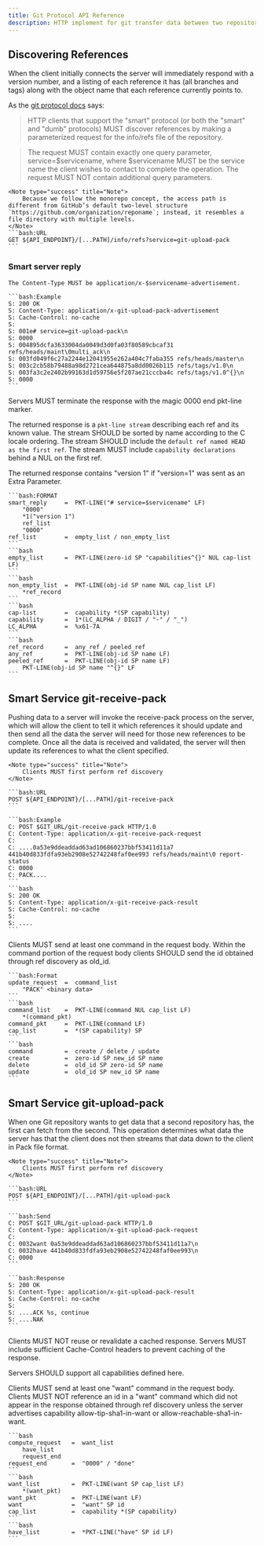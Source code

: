 ```yaml
---
title: Git Protocol API Reference
description: HTTP implement for git transfer data between two repositories
---
```


## Discovering References

When the client initially connects the server will immediately respond with a version number, and a listing of each reference it has (all branches and tags) along with the object name that each reference currently points to.

As the [git protocol docs](https://git-scm.com/docs/http-protocol) says:

>HTTP clients that support the "smart" protocol (or both the "smart" and "dumb" protocols) MUST discover references by making a parameterized request for the info/refs file of the repository.

>The request MUST contain exactly one query parameter, service=$servicename, where $servicename MUST be the service name the client wishes to contact to complete the operation. The request MUST NOT contain additional query parameters.

    <Note type="success" title="Note">
        Because we follow the monorepo concept, the access path is different from GitHub’s default two-level structure `https://github.com/organization/reponame`; instead, it resembles a file directory with multiple levels.
    </Note>
    ```bash:URL
    GET ${API_ENDPOINT}/[...PATH]/info/refs?service=git-upload-pack
    ```
### Smart server reply

    The Content-Type MUST be application/x-$servicename-advertisement.

    ```bash:Example
    S: 200 OK
    S: Content-Type: application/x-git-upload-pack-advertisement
    S: Cache-Control: no-cache
    S:
    S: 001e# service=git-upload-pack\n
    S: 0000
    S: 004895dcfa3633004da0049d3d0fa03f80589cbcaf31 refs/heads/maint\0multi_ack\n
    S: 003fd049f6c27a2244e12041955e262a404c7faba355 refs/heads/master\n
    S: 003c2cb58b79488a98d2721cea644875a8dd0026b115 refs/tags/v1.0\n
    S: 003fa3c2e2402b99163d1d59756e5f207ae21cccba4c refs/tags/v1.0^{}\n
    S: 0000
    ```

Servers MUST terminate the response with the magic 0000 end pkt-line marker.

The returned response is a `pkt-line stream` describing each ref and its known value. The stream SHOULD be sorted by name according to the C locale ordering. The stream SHOULD include the `default ref named HEAD as the first ref`. The stream MUST include `capability declarations` behind a NUL on the first ref.

The returned response contains "version 1" if "version=1" was sent as an Extra Parameter.

    ```bash:FORMAT
    smart_reply     =  PKT-LINE("# service=$servicename" LF)
        "0000"
        *1("version 1")
        ref_list
        "0000"
    ref_list        =  empty_list / non_empty_list
    ```
    ```bash
    empty_list      =  PKT-LINE(zero-id SP "capabilities^{}" NUL cap-list LF)
    ```
    ```bash
    non_empty_list  =  PKT-LINE(obj-id SP name NUL cap_list LF)
        *ref_record
    ```
    ```bash
    cap-list        =  capability *(SP capability)
    capability      =  1*(LC_ALPHA / DIGIT / "-" / "_")
    LC_ALPHA        =  %x61-7A
    ```
    ```bash
    ref_record      =  any_ref / peeled_ref
    any_ref         =  PKT-LINE(obj-id SP name LF)
    peeled_ref      =  PKT-LINE(obj-id SP name LF)
        PKT-LINE(obj-id SP name "^{}" LF
    ```
## Smart Service git-receive-pack

Pushing data to a server will invoke the receive-pack process on the server, which will allow the client to tell it which references it should update and then send all the data the server will need for those new references to be complete. Once all the data is received and validated, the server will then update its references to what the client specified.


    <Note type="success" title="Note">
        Clients MUST first perform ref discovery
    </Note>

    ```bash:URL
    POST ${API_ENDPOINT}/[...PATH]/git-receive-pack
    ```

    ```bash:Example
    C: POST $GIT_URL/git-receive-pack HTTP/1.0
    C: Content-Type: application/x-git-receive-pack-request
    C:
    C: ....0a53e9ddeaddad63ad106860237bbf53411d11a7 441b40d833fdfa93eb2908e52742248faf0ee993 refs/heads/maint\0 report-status
    C: 0000
    C: PACK....
    ```
    ```bash
    S: 200 OK
    S: Content-Type: application/x-git-receive-pack-result
    S: Cache-Control: no-cache
    S:
    S: ....
    ```
Clients MUST send at least one command in the request body. Within the command portion of the request body clients SHOULD send the id obtained through ref discovery as old_id.

    ```bash:Format
    update_request  =  command_list
        "PACK" <binary data>
    ```
    ```bash     
    command_list    =  PKT-LINE(command NUL cap_list LF)
        *(command_pkt)
    command_pkt     =  PKT-LINE(command LF)
    cap_list        =  *(SP capability) SP
    ```
    ```bash
    command         =  create / delete / update
    create          =  zero-id SP new_id SP name
    delete          =  old_id SP zero-id SP name
    update          =  old_id SP new_id SP name
    ```

## Smart Service git-upload-pack

When one Git repository wants to get data that a second repository has, the first can fetch from the second. This operation determines what data the server has that the client does not then streams that data down to the client in Pack file format.

    <Note type="success" title="Note">
        Clients MUST first perform ref discovery
    </Note>

    ```bash:URL
    POST ${API_ENDPOINT}/[...PATH]/git-upload-pack
    ```
    
    ```bash:Send
    C: POST $GIT_URL/git-upload-pack HTTP/1.0
    C: Content-Type: application/x-git-upload-pack-request
    C:
    C: 0032want 0a53e9ddeaddad63ad106860237bbf53411d11a7\n
    C: 0032have 441b40d833fdfa93eb2908e52742248faf0ee993\n
    C: 0000
    ```

    ```bash:Response
    S: 200 OK
    S: Content-Type: application/x-git-upload-pack-result
    S: Cache-Control: no-cache
    S:
    S: ....ACK %s, continue
    S: ....NAK
    ```


Clients MUST NOT reuse or revalidate a cached response. Servers MUST include sufficient Cache-Control headers to prevent caching of the response.

Servers SHOULD support all capabilities defined here.

Clients MUST send at least one "want" command in the request body. Clients MUST NOT reference an id in a "want" command which did not appear in the response obtained through ref discovery unless the server advertises capability allow-tip-sha1-in-want or allow-reachable-sha1-in-want.

    ```bash
    compute_request   =  want_list
        have_list
        request_end
    request_end       =  "0000" / "done"
    ```
    ```bash
    want_list         =  PKT-LINE(want SP cap_list LF)
        *(want_pkt)
    want_pkt          =  PKT-LINE(want LF)
    want              =  "want" SP id
    cap_list          =  capability *(SP capability)
    ```
    ```bash
    have_list         =  *PKT-LINE("have" SP id LF)
    ```

